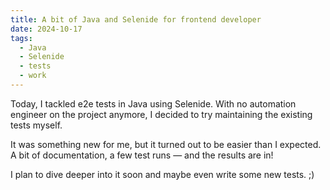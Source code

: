```yaml
---
title: A bit of Java and Selenide for frontend developer
date: 2024-10-17
tags: 
  - Java
  - Selenide
  - tests
  - work
---
```

Today, I tackled e2e tests in Java using Selenide. 
With no automation engineer on the project anymore, I decided to try maintaining 
the existing tests myself. 

It was something new for me, but it turned out to be easier than I expected. A bit of documentation, 
a few test runs — and the results are in! 

I plan to dive deeper into it soon and maybe even write some new tests. ;)